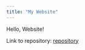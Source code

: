 ```yaml
---
title: "My Website"
---
```


Hello, Website!

Link to repository: [repository](https://github.com/dylanfsun/dylanfsun.github.io)